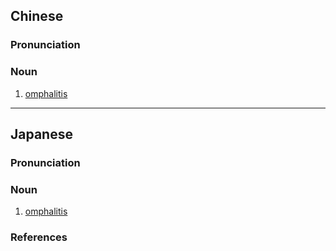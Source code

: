 {{also|脐炎}}
==Chinese==
{{zh-forms|s=脐炎}}

===Pronunciation===
{{zh-pron
|m=qíyán
|cat=n
}}

===Noun===
{{zh-noun}}

# {{lb|sort=肉14|zh|disease}} [[omphalitis]]

----

==Japanese==
{{ja-kanjitab|さい|えん|yomi=o}}

===Pronunciation===
{{ja-pron|yomi=o|さいえん|acc=0|acc_ref=DJR}}

===Noun===
{{ja-noun|さいえん}}

# {{lb|sort=さいえん|ja|disease}} [[omphalitis]]

===References===
<references/>